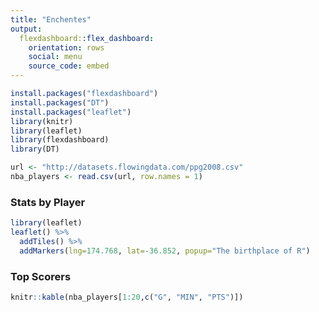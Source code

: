 ---
title: "Enchentes"
output:
  flexdashboard::flex_dashboard:
    orientation: rows
    social: menu
    source_code: embed
---

```{r setup, include=FALSE}
install.packages("flexdashboard")
install.packages("DT")
install.packages("leaflet")
library(knitr)
library(leaflet)
library(flexdashboard)
library(DT)

url <- "http://datasets.flowingdata.com/ppg2008.csv"
nba_players <- read.csv(url, row.names = 1)
```

### Stats by Player {data-width=650}

```{r}
library(leaflet)
leaflet() %>%
  addTiles() %>%
  addMarkers(lng=174.768, lat=-36.852, popup="The birthplace of R")
```

### Top Scorers {data-width=350}

```{r}
knitr::kable(nba_players[1:20,c("G", "MIN", "PTS")])
```
